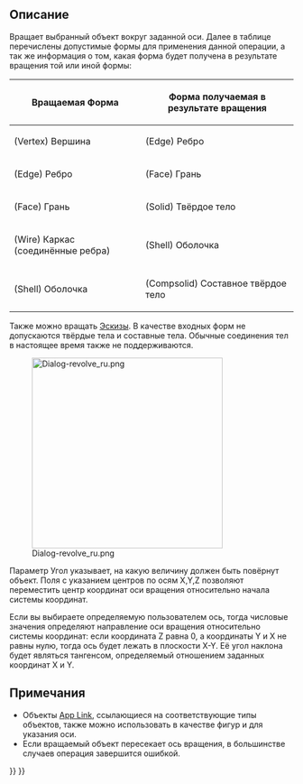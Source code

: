 <languages/>

{{Docnav/ru
|[[Part_Extrude/ru|Выдавить]]
|[[Part_Mirror/ru|Зеркальное отражение]]
|[[Part_Workbench/ru|Верстак Part]]
|IconL=Part_Extrude.svg
|IconR=Part_Mirror.svg
|IconC=Workbench_Part.svg
}}

{{GuiCommand/ru
|Name=Part_Revolve
|Name/ru=Вращать
|MenuLocation=Деталь → Вращать...
|Workbenches=[[Part_Workbench/ru|Part(Деталь)]]
|SeeAlso=
}}

==Описание==

Вращает выбранный объект вокруг заданной оси. Далее в таблице перечислены допустимые формы для применения данной операции, а так же информация о том, какая форма будет получена в результате вращения той или иной формы:

{| class="wikitable"
|-
! Вращаемая Форма
! Форма получаемая в результате вращения
|-
| (Vertex) Вершина
| (Edge) Ребро
|-
| (Edge) Ребро
| (Face) Грань
|-
| (Face) Грань
| (Solid) Твёрдое тело
|-
| (Wire) Каркас (соединённые ребра)
| (Shell) Оболочка
|-
| (Shell) Оболочка
| (Compsolid) Составное твёрдое тело
|}

Также можно вращать [[Sketcher_Workbench/ru|Эскизы]]. В качестве входных форм не допускаются твёрдые тела и составные тела. Обычные соединения тел в настоящее время также не поддерживаются.

[[Image:Dialog-revolve_ru.png|338px]]

Параметр Угол указывает, на какую величину должен быть повёрнут объект. Поля с указанием центров по осям X,Y,Z позволяют переместить центр координат оси вращения относительно начала системы координат.

Если вы выбираете определяемую пользователем ось, тогда числовые значения определяют направление оси вращения относительно системы координат: если координата Z равна 0, а координаты Y и X не равны нулю, тогда ось будет лежать в плоскости X-Y. Её угол наклона будет являться тангенсом, определяемый отношением заданных координат X и Y.

==Примечания==

* Объекты [[App_Link/ru|App Link]], ссылающиеся на соответствующие типы объектов, также можно использовать в качестве фигур и для указания оси. {{Version/ru|0.20}}
* Если вращаемый объект пересекает ось вращения, в большинстве случаев операция завершится ошибкой.


{{Docnav/ru
|[[Part_Extrude/ru|Выдавить]]
|[[Part_Mirror/ru|Зеркальное отражение]]
|[[Part_Workbench/ru|Верстак Part]]
|IconL=Part_Extrude.svg
|IconR=Part_Mirror.svg
|IconC=Workbench_Part.svg
}}

{{Part Tools navi{{#translation:}}}}
{{Userdocnavi{{#translation:}}}}